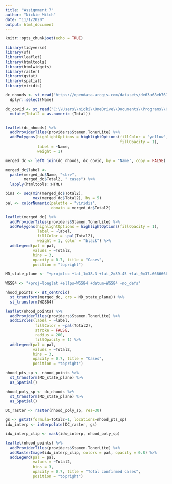 ```yaml
---
title: "Assignment 7"
author: "Nickie Mitch"
date: "11/1/2020"
output: html_document
---
```


```r
knitr::opts_chunk$set(echo = TRUE)
```

```r
library(tidyverse)
library(sf)
library(leaflet)
library(htmltools)
library(htmlwidgets)
library(raster)
library(gstat)
library(spatial)
library(viridis)
```

```r
dc_nhoods <- st_read("https://opendata.arcgis.com/datasets/de63a68eb7674548ae0ac01867123f7e_13.kml", quiet = TRUE)%>%
  dplyr::select(Name)

dc_covid <- st_read("C:\\Users\\nicki\\OneDrive\\Documents\\Programs\\GitHub\\nmitch-vis\\COVID_DC.csv", quiet = TRUE) %>%
  mutate(Total2 = as.numeric (Total))


leaflet(dc_nhoods) %>%
  addProviderTiles(providers$Stamen.TonerLite) %>%
  addPolygons(highlightOptions = highlightOptions(fillColor = "yellow", 
                                                  fillOpacity = 1),
              label = ~Name, 
              weight = 1) 
```

```r
merged_dc <- left_join(dc_nhoods, dc_covid, by = "Name", copy = FALSE)
```

```r

merged_dc$label <- 
  paste(merged_dc$Name, "<br>", 
        merged_dc$Total2, " cases") %>% 
  lapply(htmltools::HTML)

bins <- seq(min(merged_dc$Total2),
            max(merged_dc$Total2), by = 5)
pal <- colorNumeric(palette = "viridis", 
                    domain = merged_dc$Total2)

leaflet(merged_dc) %>%
  addProviderTiles(providers$Stamen.TonerLite) %>%
  addPolygons(highlightOptions = highlightOptions(fillOpacity = 1),
              label = ~label,
              fillColor = ~pal(Total2),
              weight = 1, color = "black") %>% 
  addLegend(pal = pal, 
            values = ~Total2,
            bins = 3,
            opacity = 0.7, title = "Cases",
            position = "topright")
```

```r

MD_state_plane <- "+proj=lcc +lat_1=38.3 +lat_2=39.45 +lat_0=37.66666666666666 +lon_0=-77 +x_0=399999.9999999999 +y_0=0 +ellps=GRS80 +datum=NAD83 +to_meter=0.3048006096012192 +no_defs  "

WGS84 <- "+proj=longlat +ellps=WGS84 +datum=WGS84 +no_defs"

nhood_points <- st_centroid(
  st_transform(merged_dc, crs = MD_state_plane)) %>%
  st_transform(WGS84)

leaflet(nhood_points) %>%
  addProviderTiles(providers$Stamen.TonerLite) %>%
  addCircles(label = ~label,
             fillColor = ~pal(Total2),
             stroke = FALSE, 
             radius = 200, 
             fillOpacity = 1) %>% 
  addLegend(pal = pal, 
            values = ~Total2,
            bins = 3,
            opacity = 0.7, title = "Cases",
            position = "topright")
```



```r
nhood_pts_sp <- nhood_points %>%
  st_transform(MD_state_plane) %>%
  as_Spatial()

nhood_poly_sp <- dc_nhoods %>%
  st_transform(MD_state_plane) %>%
  as_Spatial()

DC_raster <- raster(nhood_poly_sp, res=30)

gs <- gstat(formula=Total2~1, locations=nhood_pts_sp)
idw_interp <- interpolate(DC_raster, gs)

idw_interp_clip <- mask(idw_interp, nhood_poly_sp)
```
```r
leaflet(nhood_points) %>%
  addProviderTiles(providers$Stamen.TonerLite) %>%
  addRasterImage(idw_interp_clip, colors = pal, opacity = 0.8) %>% 
  addLegend(pal = pal, 
            values = ~Total2,
            bins = 3,
            opacity = 0.7, title = "Total confirmed cases",
            position = "topright")

```


